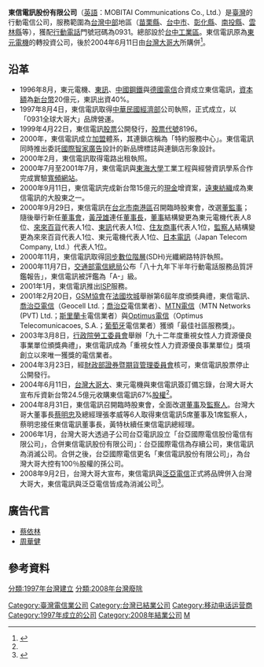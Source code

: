 {{Infobox Company
| company_name       = 東信電訊股份有限公司
| company_name_en    = MOBITAI Communications Co., Ltd.
| company_logo       = [[File:東信電訊_logo.JPG|140px]]
| company_type       = 
| company_slogan     = 選東信 最動心
| market_information = 
| abbreviated_name   = 
| foundation         = 1997年8月4日
| defunct            = 2008年9月2日
| local_code_name    = TW
| local_code         = 16088614
| location           = {{flagicon|TWN}} [[台中市|台中市]][[西屯區|西屯區]][[台中工業區|台中工業區]]工業九路12號
| zip_code           = 407
| telephone_no       = +886 4 2350-2900<br>0800-0931-00
| key_people         = 
| industry           = 電信事業
| products           = 
| capital            = 
| revenue            = 
| operating_income   =
| profit             = 
| market_value       =
| num_employees      =
| P/E ratio          =
| earnings per share = 
| Net asset value    = 
| accounting_period  = 
| parent             = 
| divisions          =
| major_shareholder  = 
| subsid             = 
| homepage           = 
| footnotes          = 已解散
| width              =
}}

'''東信電訊股份有限公司'''（[[英語|英語]]：MOBITAI Communications Co., Ltd.）是[[臺灣|臺灣]]的行動電信公司，服務範圍為[[台灣中部|台灣中部]]地區（[[苗栗縣|苗栗縣]]、[[台中市|台中市]]、[[彰化縣|彰化縣]]、[[南投縣|南投縣]]、[[雲林縣|雲林縣]]等），獲配[[行動電話|行動電話]]門號冠碼為0931。總部設於[[台中工業區|台中工業區]]。東信電訊原為[[東元電機|東元電機]]的轉投資公司，後於2004年6月11日由[[台灣大哥大|台灣大哥大]]所購併<ref name=":0">{{Cite web|title=台灣大每股13.5元購併東信電訊|url=https://www.ithome.com.tw/node/24963|access-date=2021-09-01|work=iThome|language=zh-hant|archive-date=2021-09-01|archive-url=https://web.archive.org/web/20210901143858/https://www.ithome.com.tw/node/24963|dead-url=no}}</ref>。

==沿革==
*1996年8月，東元電機、[[東訊|東訊]]、[[中國鋼鐵|中國鋼鐵]]與[[德國電信|德國電信]]合資成立東信電訊，[[資本額|資本額]]為[[新台幣|新台幣]]20億元，東訊出資40%。
*1997年8月4日，東信電訊取得[[中華民國經濟部|中華民國經濟部]]公司執照，正式成立，以「0931全球大哥大」品牌營運。
*1999年4月22日，東信電訊[[股票|股票]]公開發行，[[股票代號|股票代號]]8196。
*2000年，東信電訊成立[[加盟|加盟]]體系，其連鎖店稱為「特約服務中心」。東信電訊同時推出委託[[國際智家廣告|國際智家廣告]]設計的新品牌標誌與連鎖店形象設計。
*2000年2月，東信電訊取得電路出租執照。
*2000年7月至2001年7月，東信電訊與[[東海大學_(台灣)|東海大學]]工業工程與經營資訊學系合作完成實驗[[寬頻|寬頻]][[網站|網站]]。
*2000年9月11日，東信電訊完成新台幣15億元的[[現金|現金]]增資案，[[遠東紡織|遠東紡織]]成為東信電訊的大股東之一。
*2000年9月29日，東信電訊在[[台北市|台北市]][[南港區|南港區]]召開臨時股東會，改選[[董事|董]][[監察人|監事]]；隨後舉行新任[[董事會|董事會]]，[[黃茂雄|黃茂雄]]連任[[董事長|董事長]]，[[董事|董事]]結構變更為東元電機代表人8位、[[來來百貨|來來百貨]]代表人1位、[[東訊|東訊]]代表人1位、[[住友商事|住友商事]]代表人1位，[[監察人|監察人]]結構變更為來來百貨代表人1位、東元電機代表人1位、[[日本電訊|日本電訊]]（Japan Telecom Company, Ltd.）代表人1位。
*2000年11月，東信電訊取得[[同步數位階層|同步數位階層]](SDH)光纖網路特許執照。
*2000年11月7日，[[交通部電信總局|交通部電信總局]]公布「八十九年下半年行動電話服務品質評鑑報告」，東信電訊被評鑑為「A-」級。
*2001年1月，東信電訊推出[[ISP|ISP]]服務。
*2001年2月20日，[[GSM協會|GSM協會]]在[[法國|法國]][[坎城|坎城]]舉辦第6屆年度頒獎典禮，東信電訊、[[喬治亞電信|喬治亞電信]]（Geocell Ltd.；[[喬治亞|喬治亞]]電信業者）、[[MTN電信|MTN電信]]（MTN Networks (PVT) Ltd.；[[斯里蘭卡|斯里蘭卡]]電信業者）與[[Optimus電信|Optimus電信]]（Optimus Telecomunicacoes, S.A.；[[葡萄牙|葡萄牙]]電信業者）獲頒「最佳社區服務獎」。
*2003年3月8日，[[行政院勞工委員會|行政院勞工委員會]]舉辦「九十二年度重視女性人力資源優良事業單位頒獎典禮」，東信電訊成為「重視女性人力資源優良事業單位」獎項創立以來唯一獲獎的電信業者。
*2004年3月23日，經[[財政部證券暨期貨管理委員會|財政部證券暨期貨管理委員會]]核可，東信電訊股票停止公開發行。
*2004年6月11日，[[台灣大哥大|台灣大哥大]]、東元電機與東信電訊簽訂備忘錄，台灣大哥大宣布斥資新台幣24.5億元收購東信電訊67%[[股權|股權]]<ref name=":0" />。
*2004年8月31日，東信電訊召開臨時股東會，全面改選[[董事|董事]]及[[監察人|監察人]]。台灣大哥大董事長[[蔡明忠|蔡明忠]]及總經理張孝威等6人取得東信電訊5席董事及1席監察人，蔡明忠接任東信電訊董事長，黃特杕續任東信電訊總經理。
*2006年1月，台灣大哥大透過子公司台亞電訊設立「台亞國際電信股份電信有限公司」，合併東信電訊股份有限公司」：台亞國際電信為存續公司，東信電訊為消滅公司。合併之後，台亞國際電信更名「東信電訊股份有限公司」，為台灣大哥大控有100％股權的孫公司。
*2008年9月2日，台灣大哥大宣布，東信電訊與[[泛亞電信|泛亞電信]]正式將品牌併入台灣大哥大，東信電訊與泛亞電信皆成為消滅公司<ref>{{Cite news|url=https://archive.eettaiwan.com/www.eettaiwan.com/ART_8800542679_617723_NT_22a16fd4.HTM|title=電信業開始整併　台哥大收購泛亞、東信|work=電子工程專輯|date=2008-09-05|accessdate=2021-09-01|archive-date=2021-09-01|archive-url=https://web.archive.org/web/20210901145138/https://archive.eettaiwan.com/www.eettaiwan.com/ART_8800542679_617723_NT_22a16fd4.HTM|dead-url=no}}</ref>。

==廣告代言==
*[[蔡依林|蔡依林]]
*[[周華健|周華健]]

== 參考資料 ==
{{Reflist}}{{台灣行動通訊公司}}

[[Category:臺灣電信業公司|Category:臺灣電信業公司]]
[[Category:台灣已結業公司|Category:台灣已結業公司]]
[[Category:移动电话运营商|Category:移动电话运营商]]
[[Category:1997年成立的公司|Category:1997年成立的公司]]
[[Category:2008年結業公司|Category:2008年結業公司]]
[[Category:總部位於台中市的工商業機構|M]]
[[分類:1997年台灣建立|分類:1997年台灣建立]]
[[分類:2008年台灣廢除|分類:2008年台灣廢除]]